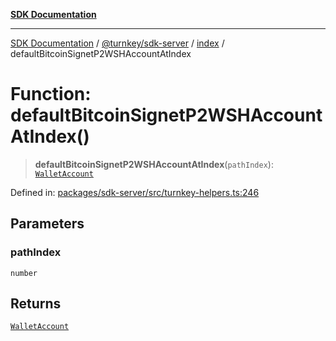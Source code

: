 [**SDK Documentation**](../../../../README.mdx)

***

[SDK Documentation](../../../../packages.mdx) / [@turnkey/sdk-server](../../README.mdx) / [index](../README.mdx) / defaultBitcoinSignetP2WSHAccountAtIndex

# Function: defaultBitcoinSignetP2WSHAccountAtIndex()

> **defaultBitcoinSignetP2WSHAccountAtIndex**(`pathIndex`): [`WalletAccount`](../interfaces/WalletAccount.mdx)

Defined in: [packages/sdk-server/src/turnkey-helpers.ts:246](https://github.com/tkhq/sdk/blob/fd49bfe86475c8603b3eb385aa101efa36fa32fc/packages/sdk-server/src/turnkey-helpers.ts#L246)

## Parameters

### pathIndex

`number`

## Returns

[`WalletAccount`](../interfaces/WalletAccount.mdx)
